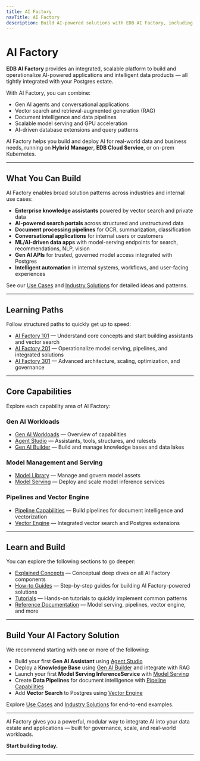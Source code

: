 ```yaml
---
title: AI Factory
navTitle: AI Factory
description: Build AI-powered solutions with EDB AI Factory, including Gen AI, vector search, model serving, pipelines, and Postgres integration. Start here to explore concepts, learning paths, use cases, and tutorials.
---
```


# AI Factory

**EDB AI Factory** provides an integrated, scalable platform to build and operationalize AI-powered applications and intelligent data products — all tightly integrated with your Postgres estate.

With AI Factory, you can combine:

- Gen AI agents and conversational applications
- Vector search and retrieval-augmented generation (RAG)
- Document intelligence and data pipelines
- Scalable model serving and GPU acceleration
- AI-driven database extensions and query patterns

AI Factory helps you build and deploy AI for real-world data and business needs, running on **Hybrid Manager**, **EDB Cloud Service**, or on-prem Kubernetes.

---

## What You Can Build

AI Factory enables broad solution patterns across industries and internal use cases:

- **Enterprise knowledge assistants** powered by vector search and private data
- **AI-powered search portals** across structured and unstructured data
- **Document processing pipelines** for OCR, summarization, classification
- **Conversational applications** for internal users or customers
- **ML/AI-driven data apps** with model-serving endpoints for search, recommendations, NLP, vision
- **Gen AI APIs** for trusted, governed model access integrated with Postgres
- **Intelligent automation** in internal systems, workflows, and user-facing experiences

See our [Use Cases](/ai-factory/learn/use-cases) and [Industry Solutions](/ai-factory/learn/solutions) for detailed ideas and patterns.

---

## Learning Paths

Follow structured paths to quickly get up to speed:

- [AI Factory 101](/ai-factory/learn/paths/101) — Understand core concepts and start building assistants and vector search
- [AI Factory 201](/ai-factory/learn/paths/201) — Operationalize model serving, pipelines, and integrated solutions
- [AI Factory 301](/ai-factory/learn/paths/301) — Advanced architecture, scaling, optimization, and governance

---

## Core Capabilities

Explore each capability area of AI Factory:

### Gen AI Workloads

- [Gen AI Workloads](/ai-factory/gen-ai/index.mdx) — Overview of capabilities
- [Agent Studio](/ai-factory/gen-ai/agent-studio/index.mdx) — Assistants, tools, structures, and rulesets
- [Gen AI Builder](/ai-factory/gen-ai/builder/index.mdx) — Build and manage knowledge bases and data lakes

### Model Management and Serving

- [Model Library](/ai-factory/model/library/index.mdx) — Manage and govern model assets
- [Model Serving](/ai-factory/model/serving/index.mdx) — Deploy and scale model inference services

### Pipelines and Vector Engine

- [Pipeline Capabilities](/ai-factory/pipeline/index.mdx) — Build pipelines for document intelligence and vectorization
- [Vector Engine](/ai-factory/vector-engine/index.mdx) — Integrated vector search and Postgres extensions

---

## Learn and Build

You can explore the following sections to go deeper:

- [Explained Concepts](/ai-factory/learn/explained/index.mdx) — Conceptual deep dives on all AI Factory components
- [How-to Guides](/ai-factory/learn/how-to/gen-ai/index.mdx) — Step-by-step guides for building AI Factory-powered solutions
- [Tutorials](/ai-factory/learn/tutorials/index.mdx) — Hands-on tutorials to quickly implement common patterns
- [Reference Documentation](/ai-factory/model/serving/deployment.mdx) — Model serving, pipelines, vector engine, and more

---

## Build Your AI Factory Solution

We recommend starting with one or more of the following:

- Build your first **Gen AI Assistant** using [Agent Studio](/ai-factory/gen-ai/agent-studio/index.mdx)
- Deploy a **Knowledge Base** using [Gen AI Builder](/ai-factory/gen-ai/builder/index.mdx) and integrate with RAG
- Launch your first **Model Serving InferenceService** with [Model Serving](/ai-factory/model/serving/index.mdx)
- Create **Data Pipelines** for document intelligence with [Pipeline Capabilities](/ai-factory/pipeline/index.mdx)
- Add **Vector Search** to Postgres using [Vector Engine](/ai-factory/vector-engine/index.mdx)

Explore [Use Cases](/ai-factory/learn/use-cases) and [Industry Solutions](/ai-factory/learn/solutions) for end-to-end examples.

---

AI Factory gives you a powerful, modular way to integrate AI into your data estate and applications — built for governance, scale, and real-world workloads.

**Start building today.**

---

